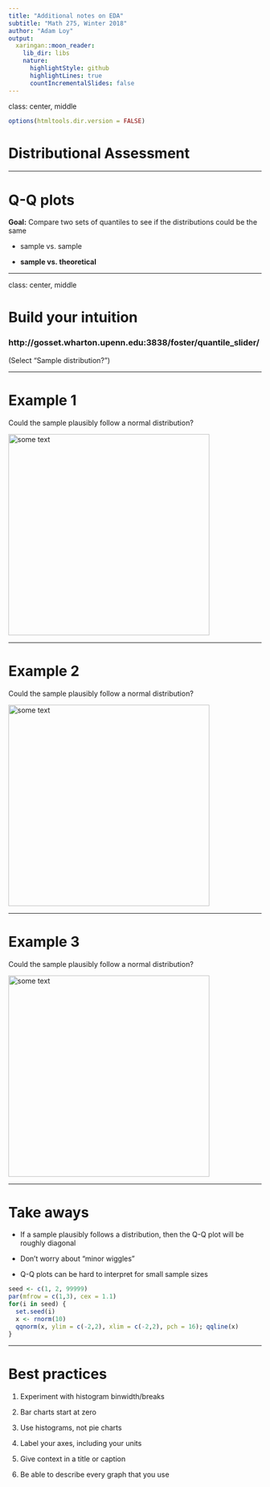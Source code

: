 ```yaml
---
title: "Additional notes on EDA"
subtitle: "Math 275, Winter 2018"
author: "Adam Loy"
output:
  xaringan::moon_reader:
    lib_dir: libs
    nature:
      highlightStyle: github
      highlightLines: true
      countIncrementalSlides: false
---
```

class: center, middle

```r
options(htmltools.dir.version = FALSE)
```

# Distributional Assessment

---

# Q-Q plots

**Goal:** Compare two sets of quantiles to see if the distributions could be the same
  
  + sample vs. sample
  
  + **sample vs. theoretical**

---

class: center, middle

# Build your intuition
### http://gosset.wharton.upenn.edu:3838/foster/quantile_slider/

(Select "Sample distribution?")

---

# Example 1

Could the sample plausibly follow a normal distribution?

<img src="http://aloy.rbind.io/math275/slides/figs/example-heavy-tail.pdf" alt="some text"  width="400" height="400">

---

# Example 2

Could the sample plausibly follow a normal distribution?

<img src="http://aloy.rbind.io/math275/slides/figs/qqplot1.pdf" alt="some text"  width="400" height="400">


---

# Example 3

Could the sample plausibly follow a normal distribution?

<img src="http://aloy.rbind.io/math275/slides/figs/example-right-skew.pdf" alt="some text"  width="400" height="400">

---

# Take aways

- If a sample plausibly follows a distribution, then the Q-Q plot will be roughly diagonal

- Don't worry about "minor wiggles"

- Q-Q plots can be hard to interpret for small sample sizes

```r
seed <- c(1, 2, 99999)
par(mfrow = c(1,3), cex = 1.1)
for(i in seed) {
  set.seed(i)
  x <- rnorm(10)
  qqnorm(x, ylim = c(-2,2), xlim = c(-2,2), pch = 16); qqline(x)
}
```

---

# Best practices

1. Experiment with histogram binwidth/breaks

1. Bar charts start at zero

1. Use histograms, not pie charts

1. Label your axes, including your units

1. Give context in a title or caption

1. Be able to describe every graph that you use

